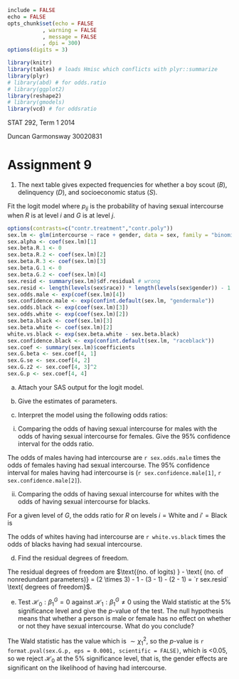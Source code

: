```r
include = FALSE
echo = FALSE
opts_chunk$set(echo = FALSE
	       , warning = FALSE
	       , message = FALSE
	       , dpi = 300)
options(digits = 3)
```

```r
library(knitr)
library(tables) # loads Hmisc which conflicts with plyr::summarize
library(plyr)
# library(abd) # for odds.ratio
# library(ggplot2)
library(reshape2)
# library(gmodels)
library(vcd) # for oddsratio
```

STAT 292, Term 1 2014

Duncan Garmonsway 30020831

# Assignment 9

1. The next table gives expected frequencies for whether a boy scout ($B$), delinquency ($D$), and socioeconomic status ($S$).

\begin{center}
```r
scouts <- read.csv("scouts.csv")
scouts <- scouts[rep(rownames(scouts), scouts$count), 1:3]
scouts$socio <- factor(scouts$socio, levels = c("low", "medium", "high"))
scouts$scout <- factor(scouts$scout, levels = c("yes", "no"))
scouts$delinquent <- factor(scouts$delinquent, levels = c("yes", "no"))
latex(tabular(RowFactor(socio, "Socioeconomic Status ($S$)", c("Low", "Medium", "High"), 1, texify = FALSE)
	      * RowFactor(scout, "Boy Scout ($B$)", c("Yes", "No"), 2, texify = FALSE)
	      ~ Factor(delinquent, "Delinquent ($D$)", c("Yes", "No"), override = FALSE, texify = FALSE)
	      , data = scouts))
```
\end{center}

a) Construct the marginal $B - D$ table.  Interpret the marginal association using the odds ratio.

\begin{center}
```r
latex(tabular(RowFactor(scout, "Boy Scout", c("Yes", "No")) + 1
	      ~ Factor(delinquent, "Delinquent", c("Yes", "No"), override = FALSE) + 1
	      , data = scouts))
bd <- xtabs(~ scout + delinquent, scouts)
bd.OR <- oddsratio(bd, log = FALSE)
```
\end{center}

The sample odds ratio is
$$
\hat{\theta} = \frac{`r bd[1, 1]` \times `r bd[2, 2]`}{`r bd[1, 2]` \times `r bd[2, 1]`} = `r bd.OR`
$$

The estimated odds of a child who is a boy scout being delinquent are `r bd.OR` times the estimated odds of a child who is not a boy scout being delinquent.

b) Interpret the conditional associations between $B$ and $D$, given levels of $S$, using odds ratios.

The partial $B - D$ tables at the three levels of $S$ are:

```r
bd.by.socio <- dlply(scouts, .(socio), function(x) {xtabs(~ scout + delinquent, x)})
d_ply(scouts, .(socio), function(x) {cat(as.character(x$socio[[1]])); latex(tabular(RowFactor(scout, "Boy Scout", c("Yes", "No")) + 1
	      ~ Factor(delinquent, "Delinquent", c("Yes", "No"), override = FALSE) + 1
	      , data = x))})
bd.by.socio.OR <- ldply(bd.by.socio, function(x) {data.frame(OR = as.numeric(oddsratio(x, log = FALSE)))})
```
\vspace{10pt}
The estimated odds ratios for the $B - D$ partial tables are
\begin{align*}
\hat{\theta}_{BD(1)} &= \frac{`r bd.by.socio[[1]][1, 1]` \times `r bd.by.socio[[1]][2, 2]`}{`r bd.by.socio[[1]][1, 2]` \times `r bd.by.socio[[1]][2, 1]`} = `r bd.by.socio.OR[1, 2]` \text{, when }S = \text{Low}\\
\hat{\theta}_{BD(2)} &= \frac{`r bd.by.socio[[2]][1, 1]` \times `r bd.by.socio[[2]][2, 2]`}{`r bd.by.socio[[2]][1, 2]` \times `r bd.by.socio[[2]][2, 1]`} = `r bd.by.socio.OR[2, 2]` \text{, when }S = \text{Medium}\\
\hat{\theta}_{BD(3)} &= \frac{`r bd.by.socio[[3]][1, 1]` \times `r bd.by.socio[[3]][2, 2]`}{`r bd.by.socio[[3]][1, 2]` \times `r bd.by.socio[[3]][2, 1]`} = `r bd.by.socio.OR[3, 2]` \text{, when }S = \text{High}
\end{align*}

Given socioeconomic status is Low, the estimated odds of a child who is a boy scout being delinquent are `r bd.by.socio.OR[1, 2]` times the estimated odds of a child who is not a boy scout being delinquent.

Given socioeconomic status is Medium, the estimated odds of a child who is a boy scout being delinquent are `r bd.by.socio.OR[2, 2]` times the estimated odds of a child who is not a boy scout being delinquent.

Given socioeconomic status is High, the estimated odds of a child who is a boy scout being delinquent are `r bd.by.socio.OR[3, 2]` times the estimated odds of a child who is not a boy scout being delinquent.

Thus, controlling for socioeconomic status, children are equally likely to be delinquent, whether or not they are boy scouts.

c) Why are the associations different between (a) and (b)?  Discuss Simpson's Paradox by considering the association between socioeconomic status and boy scout; and the association between socioeconomic status and delinquency.

To investigate why the associations are different between (a) and (b), we consider the association between socioeconomic status and boy scout; and the association between socioeconomic status and delinquency.

The marginal $S - B$ table, and the row-wise probabilities, are

\begin{center}
```r
latex(tabular(RowFactor(socio, "Socioeconomic status", c("Low", "Medium", "High")) + 1
	      ~ Factor(scout, "Boy Scout", c("Yes", "No")) + 1
	      , data = scouts))
sb <- xtabs(~ socio + scout, scouts)
```
\end{center}

```r
kable(prop.table(sb, 1))
```

We can see from the table of probabilities that children of low socioeconomic status are much less likely to be boy scouts than children of high socioeconomic status.

The marginal $S - D$ table, and the row-wise probabilities, are

\begin{center}
```r
latex(tabular(RowFactor(socio, "Socioeconomic status", c("Low", "Medium", "High")) + 1
	      ~ Factor(delinquent, "Delinquency", c("Yes", "No")) + 1
	      , data = scouts))
sd <- xtabs(~ socio + delinquent, scouts)
```
\end{center}

```r
kable(prop.table(sd, 1), digits = 3)
```

We can see from the table of probabilities that children of low socioeconomic status are much more likely to be delinquent than children of high socioeconomic status.

We conclude that this is a case of Simpson's Paradox; there only appears to be an association between being a boy scout and being delinquent because children who are not boy scouts are more likely to be of low socioeconomic status, and children of low socioeconomic status are more likely to be delinquent.

2. The following table shows a study of nesting horseshoe crabs.  Each female horseshoe crab in the study had a male crab attached to her in her nest.  The study investigated whether the weight (kg) of female crab affects the likelihood of the female crab having any other males, called satellites.

```r
crabs <- read.csv("crabs.csv")
crabs <- crabs[rep(rownames(crabs), crabs$count), 1:2]
# crabs$satellites <- factor(crabs$satellites, c("yes", "no"))

crabs2 <- read.csv("crabs2.csv")
crabs2 <- crabs2[rep(rownames(crabs2), crabs2$count), 1:2]
# crabs2$satellites <- factor(crabs2$satellites, c("yes", "no"))

kable(dcast(crabs2, weight ~ satellites), digits = 3)

crabs3 <- read.csv("crabs.csv")
crabs3 <- dcast(crabs3, weight ~ satellites)
```


a) Use logistic regression
$$
\log \left( \frac{p(x)}{1 - p{x}} \right) = \alpha + \beta x \text{, where }x = \text{weight}
$$
to model the effect of weight of female crab on the probability of having satellites.  We use values (1.55, 1.85, 2.15, 2.45, 2.75, 3.05, 3.35) for the weight categories (< 1.7, 1.7--2.0, 2.0--2.3, 2.3--2.6, 2.6--2.9, 2.9--3.2, > 3.2).  Attach the SAS output.

\newpage

```r
kable(dcast(crabs, weight ~ satellites), digits = 3)
crabs.lm <- glm(satellites ~ weight, data = crabs, family = "binomial")
crabs.alpha <- crabs.lm$coefficients["(Intercept)"]
crabs.beta <- crabs.lm$coefficients["weight"]
crabs.beta.exp <- exp(crabs.beta)
crabs.beta.exp.3 <- exp(3 * crabs.beta)
crabs.2.3 <- predict(crabs.lm, data.frame(weight = 2.3), type = "response")
crabs.probability <- data.frame(weight = levels(crabs2$weight)
		      , probability = unique(fitted(crabs.lm)))
crabs.fitted <- ddply(crabs2, .(weight), plyr::summarize, crabs = length(satellites))
crabs.fitted$fitted <- crabs.probability$probability * crabs.fitted$crabs
crabs.se <- summary(crabs.lm)$coefficients[2, 2]
crabs.wald <- (crabs.beta / crabs.se)^2
crabs.p <- 1 - pchisq(crabs.wald, 1)
```

b) Give estimates of $\alpha$ and $\beta$ (up to 4dp).
\begin{align*}
\alpha &= `r sprintf("%.3f", crabs.alpha)` \\
\beta &= `r sprintf("%.3f", crabs.beta)`
\end{align*}

c) Interpret the association between weight and whether having satellites using the odds ratio.

The estimated odds of having a satellite are
\begin{align*}
\exp(\hat{\beta}) = \exp(`r crabs.beta`) = `r sprintf("%.2f", crabs.beta.exp)`
\end{align*}
times higher when the weight goes up one unit (kg).  Since the table gives categories of weight 0.3 units apart, the estimated odds of not having a satellite are $\exp(0.3 \times `r crabs.beta`) = `r sprintf("%.2f", exp(0.3 * crabs.beta))`$ times higher when weight falls into category $i + 1$ instead of $i$.

d) Find predicted probability of having satellites when weight = 2.3 kg.

The success probability $p(x)$ is
\begin{align*}
p(x) &= \frac{\exp(\alpha + \beta x)}{1 + \exp(\alpha + \beta x)} \\
&= \frac{\exp(`r crabs.alpha` + `r crabs.beta` \times 2.3)}{1 + \exp(`r crabs.alpha` + `r crabs.beta` \times 2.3)} \\
&= `r crabs.2.3`
\end{align*}

\newpage

e) Find predicted probability of having satellites in each category of weight.

```r
kable(crabs.probability, digits = 3)
```

f) Find the fitted count of having satellites in each category of weight.

```r
kable(crabs.fitted[, -2], digits = 3)
```

g) Test $\mathcal{H}_0: \beta = 0$ against $\mathcal{H}_1: \beta \neq 0$ using the Wald statistic and give the $p$-value of the test.  What do you conclude at the 5% significance level?

The Wald statistic has the value
\begin{align*}
Z^2 = \left(\frac{\hat{\beta}}{S.E.}\right)^2 = \left(\frac{`r crabs.beta`}{`r crabs.se`}\right)^2 = `r crabs.wald`
\end{align*}
which is $\sim \chi^2_1$, so the $p$-value is `r format.pval(crabs.p, eps = 0.0001, scientific = FALSE)`, which is <$0.05$, so we reject $\mathcal{H}_0$ at the 5% significance level, that is, the weight effects are significant on the likelihood of having satellites.

3. The following table shows a study of 15--16 year old adolescents on ever having sexual intercourse.

\begin{center}
```r
sex <- read.csv("sex.csv")
sex <- sex[rep(rownames(sex), sex$count), 1:3]
sex$race <- relevel(sex$race, "white")
sex$gender <- relevel(sex$gender, "male")
sex$intercourse <- relevel(sex$intercourse, "yes")
latex(tabular(RowFactor(race, "Race (R)", c("White (1)", "Black (2)", "Others (3)"), 1)
	      * RowFactor(gender, "Gender (G)", c("Male (1)", "Female (2)"), 2)
	      ~ Factor(intercourse, "Intercourse", c("Yes", "No"))
	      , data = sex))
sex$race <- relevel(sex$race, "others")
sex$gender <- relevel(sex$gender, "female")
sex$intercourse <- relevel(sex$intercourse, "no")
```
\end{center}
\vspace{10pt}
Fit the logit model
\begin{align*}
\log\left(\frac{p_{ij}}{1 - p_{ij}}\right) = \alpha + \beta^R_i + \beta^G_j
\end{align*}
where $p_{ij}$ is the probability of having sexual intercourse when $R$ is at level $i$ and $G$ is at level $j$.

```r
options(contrasts=c("contr.treatment","contr.poly"))
sex.lm <- glm(intercourse ~ race + gender, data = sex, family = "binomial")
sex.alpha <- coef(sex.lm)[1]
sex.beta.R.1 <- 0
sex.beta.R.2 <- coef(sex.lm)[2]
sex.beta.R.3 <- coef(sex.lm)[3]
sex.beta.G.1 <- 0
sex.beta.G.2 <- coef(sex.lm)[4]
sex.resid <- summary(sex.lm)$df.residual # wrong
sex.resid <- length(levels(sex$race)) * length(levels(sex$gender)) - 1 - (length(levels(sex$race)) - 1) - (length(levels(sex$gender)) - 1)
sex.odds.male <- exp(coef(sex.lm)[4])
sex.confidence.male <- exp(confint.default(sex.lm, "gendermale"))
sex.odds.black <- exp(coef(sex.lm)[3])
sex.odds.white <- exp(coef(sex.lm)[2])
sex.beta.black <- coef(sex.lm)[3]
sex.beta.white <- coef(sex.lm)[2]
white.vs.black <- exp(sex.beta.white - sex.beta.black)
sex.confidence.black <- exp(confint.default(sex.lm, "raceblack"))
sex.coef <- summary(sex.lm)$coefficients
sex.G.beta <- sex.coef[4, 1]
sex.G.se <- sex.coef[4, 2]
sex.G.z2 <- sex.coef[4, 3]^2
sex.G.p <- sex.coef[4, 4]
```

a) Attach your SAS output for the logit model.

b) Give the estimates of parameters.
\begin{align*}
\alpha &= `r sex.alpha` \\
\beta^R_1 &= `r sex.beta.R.1` & \beta^R_2 &= `r sex.beta.R.2` & \beta^R_3 &= `r sex.beta.R.3` \\
\beta^G_1 &= `r sex.beta.G.1` & \beta^G_2 &= `r sex.beta.G.2` \\
\end{align*}

c) Interpret the model using the following odds ratios:

i. Comparing the odds of having sexual intercourse for males with the odds of having sexual intercourse for females.  Give the 95% confidence interval for the odds ratio.

The odds of males having had intercourse are `r sex.odds.male` times the odds of females having had sexual intercourse.  The 95% confidence interval for males having had intercourse is (`r sex.confidence.male[1]`, `r sex.confidence.male[2]`).

ii. Comparing the odds of having sexual intercourse for whites with the odds of having sexual intercourse for blacks.

For a given level of $G$, the odds ratio for $R$ on levels $i = \text{White}$ and $i' =\text{Black}$ is
\begin{align*}
\frac{\frac{p_{ij}}{1 - p_{ij}}}{\frac{p_{i'j}}{1 - p_{i'j}}} &= \exp((\alpha + \beta^R_i + \beta^G_j) - (\alpha + \beta^R_{i'} + \beta^G_j)) \\
&= \exp(\beta^R_i - \beta^R_{i'}) \\
&= \exp(`r sex.beta.white` - `r sex.beta.black`) \\
&= `r white.vs.black`
\end{align*}

The odds of whites having had intercourse are `r white.vs.black` times the odds of blacks having had sexual intercourse.

d) Find the residual degrees of freedom.

The residual degrees of freedom are $\text{(no. of logits) } - \text{ (no. of nonredundant parameters)} = (2 \times 3) - 1 - (3 - 1) - (2 - 1) = `r sex.resid` \text{ degrees of freedom}$.

e) Test $\mathcal{H}_0: \beta^G_1 = 0$ against $\mathcal{H}_1: \beta^G_1 \neq 0$ using the Wald statistic at the 5% significance level and give the $p$-value of the test.  The null hypothesis means that whether a person is male or female has no effect on whether or not they have sexual intercourse.  What do you conclude?

The Wald statistic has the value
\begin{align*}
Z^2 = \left(\frac{\hat{\beta}^G_1}{S.E.}\right)^2 = \left(\frac{`r sex.G.beta`}{`r sex.G.se`}\right)^2 = `r sprintf("%.2f", sex.G.z2)`
\end{align*}
which is $\sim \chi^2_1$, so the $p$-value is `r format.pval(sex.G.p, eps = 0.0001, scientific = FALSE)`, which is <$0.05$, so we reject $\mathcal{H}_0$ at the 5% significance level, that is, the gender effects are significant on the likelihood of having had intercourse.
